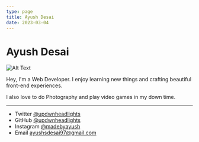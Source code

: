 ```yaml
---
type: page
title: Ayush Desai
date: 2023-03-04
---
```


# Ayush Desai

![Alt Text](/image.png)

Hey, I'm a Web Developer. I enjoy learning new things and crafting beautiful front-end experiences.

I also love to do Photography and play video games in my down time.

---

- Twitter [@updwnheadlights](https://twitter.com/updwnheadlights)
- GitHub [@updwnheadlights](https://github.com/updwnheadlights)
- Instagram [@madebyayush](https://instagram.com/madebyayush)
- Email ayushsdesai97@gmail.com

